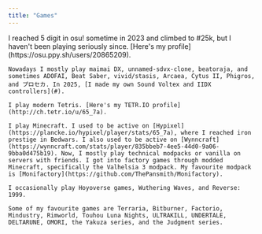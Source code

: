 ```yaml
---
title: "Games"
---
```


<ProseLayout title={frontmatter.title}>
    I reached 5 digit in osu! sometime in 2023 and climbed to #25k, but I haven't been playing seriously since. [Here's my profile](https://osu.ppy.sh/users/20865209).

    Nowadays I mostly play maimai DX, unnamed-sdvx-clone, beatoraja, and sometimes ADOFAI, Beat Saber, vivid/stasis, Arcaea, Cytus II, Phigros, and プロセカ. In 2025, [I made my own Sound Voltex and IIDX controllers](#).

    I play modern Tetris. [Here's my TETR.IO profile](http://ch.tetr.io/u/65_7a).

    I play Minecraft. I used to be active on [Hypixel](https://plancke.io/hypixel/player/stats/65_7a), where I reached iron prestige in Bedwars. I also used to be active on [Wynncraft](https://wynncraft.com/stats/player/835bbeb7-4ee5-44d0-9a06-9bba0d475b19). Now, I mostly play technical modpacks or vanilla on servers with friends. I got into factory games through modded Minecraft, specifically the Valhelsia 3 modpack. My favourite modpack is [Monifactory](https://github.com/ThePansmith/Monifactory).

    I occasionally play Hoyoverse games, Wuthering Waves, and Reverse: 1999.

    Some of my favourite games are Terraria, Bitburner, Factorio, Mindustry, Rimworld, Touhou Luna Nights, ULTRAKILL, UNDERTALE, DELTARUNE, OMORI, the Yakuza series, and the Judgment series.
</ProseLayout>
